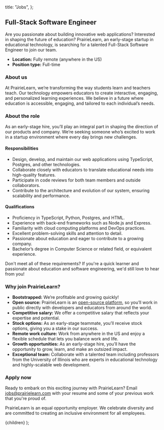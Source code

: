 
  title: "Jobs",
};

## Full-Stack Software Engineer

Are you passionate about building innovative web applications? Interested in shaping the future of education? PrairieLearn, an early-stage startup in educational technology, is searching for a talented Full-Stack Software Engineer to join our team.

- **Location:** Fully remote (anywhere in the US)
- **Position type:** Full-time

### About us

At PrairieLearn, we’re transforming the way students learn and teachers teach. Our technology empowers educators to create interactive, engaging, and personalized learning experiences. We believe in a future where education is accessible, engaging, and tailored to each individual’s needs.

### About the role

As an early-stage hire, you’ll play an integral part in shaping the direction of our products and company. We’re seeking someone who’s excited to work in a startup environment where every day brings new challenges.

#### Responsibilities

- Design, develop, and maintain our web applications using TypeScript, Postgres, and other technologies.
- Collaborate closely with educators to translate educational needs into high-quality features.
- Participate in code reviews for both team members and outside collaborators.
- Contribute to the architecture and evolution of our system, ensuring scalability and performance.

#### Qualifications

- Proficiency in TypeScript, Python, Postgres, and HTML.
- Experience with back-end frameworks such as Node.js and Express.
- Familiarity with cloud computing platforms and DevOps practices.
- Excellent problem-solving skills and attention to detail.
- Passionate about education and eager to contribute to a growing company.
- Bachelor’s degree in Computer Science or related field, or equivalent experience.

Don't meet all of these requirements? If you're a quick learner and passionate about education and software engineering, we'd still love to hear from you!

### Why join PrairieLearn?

- **Bootstrapped:** We’re profitable and growing quickly!
- **Open source:** PrairieLearn is an [open-source platform](https://github.com/PrairieLearn/PrairieLearn), so you’ll work in public directly with developers and educators from around the world.
- **Competitive salary:** We offer a competitive salary that reflects your expertise and potential.
- **Stock options:** As an early-stage teammate, you’ll receive stock options, giving you a stake in our success.
- **Remote work culture:** Work from anywhere in the US and enjoy a flexible schedule that lets you balance work and life.
- **Growth opportunities:** As an early-stage hire, you’ll have the opportunity to grow, learn, and make an outsized impact.
- **Exceptional team:** Collaborate with a talented team including professors from the University of Illinois who are experts in educational technology and highly-scalable web development.

### Apply now

Ready to embark on this exciting journey with PrairieLearn? Email jobs@prairielearn.com with your resume and some of your previous work that you're proud of.

PrairieLearn is an equal opportunity employer. We celebrate diversity and are committed to creating an inclusive environment for all employees.

  <MarkdownLayout meta={meta}>{children}</MarkdownLayout>
);

